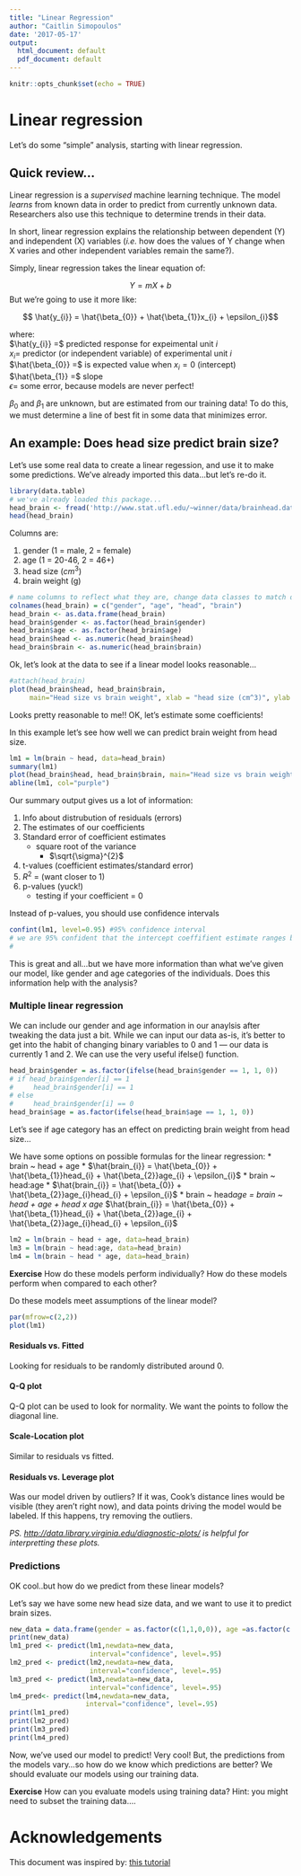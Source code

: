 ```yaml
---
title: "Linear Regression"
author: "Caitlin Simopoulos"
date: '2017-05-17'
output:
  html_document: default
  pdf_document: default
---
```


```r
knitr::opts_chunk$set(echo = TRUE)
```




# Linear regression
Let's do some "simple" analysis, starting with linear regression. 

## Quick review...
Linear regression is a *supervised* machine learning technique.
The model *learns* from known data in order to predict from currently unknown data.
Researchers also use this technique to determine trends in their data.

In short, linear regression explains the relationship between dependent (Y) and independent (X) variables (*i.e.* how does the values of Y change when X varies and other independent variables remain the same?).

Simply, linear regression takes the linear equation of:

$$ Y = mX + b $$
But we're going to use it more like:

$$ \hat{y_{i}} = \hat{\beta_{0}} + \hat{\beta_{1}}x_{i} + \epsilon_{i}$$

where:  
$\hat{y_{i}} =$ predicted response for expeimental unit $i$  
$x_{i} =$ predictor (or independent variable) of experimental unit $i$  
$\hat{\beta_{0}} =$ is expected value when $x_{i} = 0$ (intercept)  
$\hat{\beta_{1}} =$ slope  
$\epsilon =$ some error, because models are never perfect!  

$\beta_{0}$ and $\beta_{1}$ are unknown, but are estimated from our training data! To do this, we must determine a line of best fit in some data that minimizes error.

## An example: Does head size predict brain size?

Let's use some real data to create a linear regession, and use it to make some predictions.
We've already imported this data...but let's re-do it.

```r
library(data.table) 
# we've already loaded this package...
head_brain <- fread('http://www.stat.ufl.edu/~winner/data/brainhead.dat')
head(head_brain)
```
Columns are:

1. gender (1 = male, 2 = female)
2. age (1 = 20-46, 2 = 46+)
3. head size ($cm^{3}$)
4. brain weight (g)

```r
# name columns to reflect what they are, change data classes to match data 
colnames(head_brain) = c("gender", "age", "head", "brain")
head_brain <- as.data.frame(head_brain)
head_brain$gender <- as.factor(head_brain$gender)
head_brain$age <- as.factor(head_brain$age)
head_brain$head <- as.numeric(head_brain$head)
head_brain$brain <- as.numeric(head_brain$brain)
```

Ok, let's look at the data to see if a linear model looks reasonable...

```r
#attach(head_brain)
plot(head_brain$head, head_brain$brain, 
     main="Head size vs brain weight", xlab = "head size (cm^3)", ylab = "brain weight")

```

Looks pretty reasonable to me!! OK, let's estimate some coefficients!

In this example let's see how well we can predict brain weight from head size.
```r
lm1 = lm(brain ~ head, data=head_brain)
summary(lm1)
plot(head_brain$head, head_brain$brain, main="Head size vs brain weight", xlab = "head size (cm^3)", ylab = "brain weight")
abline(lm1, col="purple")
```

Our summary output gives us a lot of information:

1. Info about distrubution of residuals (errors)
2. The estimates of our coefficients
3. Standard error of coefficient estimates
    - square root of the variance 
      - $\sqrt{\sigma}^{2}$
3. t-values (coefficient estimates/standard error)
3. $R^{2}$ = (want closer to 1)
4. p-values (yuck!)
    - testing if your coefficient = 0

Instead of p-values, you should use confidence intervals

```r
confint(lm1, level=0.95) #95% confidence interval
# we are 95% confident that the intercept coeffifient estimate ranges between 232.7 and 418.4
# 
```

This is great and all...but we have more information than what we've given our model, like gender and age categories of the individuals. 
Does this information help with the analysis?

### Multiple linear regression

We can include our gender and age information in our anaylsis after tweaking the data just a bit.
While we can input our data as-is, it's better to get into the habit of changing binary variables to 0 and 1 --- our data is currently 1 and 2.
We can use the very useful ifelse() function.

```r
head_brain$gender = as.factor(ifelse(head_brain$gender == 1, 1, 0))
# if head_brain$gender[i] == 1
#     head_brain$gender[i] == 1
# else
#     head_brain$gender[i] == 0
head_brain$age = as.factor(ifelse(head_brain$age == 1, 1, 0))
```

Let's see if age category has an effect on predicting brain weight from head size...

We have some options on possible formulas for the linear regression:
* brain ~ head + age
    * $\hat{brain_{i}} = \hat{\beta_{0}} + \hat{\beta_{1}}head_{i} + \hat{\beta_{2}}age_{i} + \epsilon_{i}$
* brain ~ head:age 
    * $\hat{brain_{i}} = \hat{\beta_{0}} + \hat{\beta_{2}}age_{i}head_{i} + \epsilon_{i}$
* brain ~ head*age = brain ~ head + age + head x age
    * $\hat{brain_{i}} = \hat{\beta_{0}} + \hat{\beta_{1}}head_{i} + \hat{\beta_{2}}age_{i} + \hat{\beta_{2}}age_{i}head_{i} + \epsilon_{i}$
```r
lm2 = lm(brain ~ head + age, data=head_brain)
lm3 = lm(brain ~ head:age, data=head_brain)
lm4 = lm(brain ~ head * age, data=head_brain)
```



**Exercise** 
How do these models perform individually? 
How do these models perform when compared to each other?


Do these models meet assumptions of the linear model?
```r
par(mfrow=c(2,2)) 
plot(lm1)
```

#### Residuals vs. Fitted

Looking for residuals to be randomly distributed around 0.

#### Q-Q plot

Q-Q plot can be used to look for normality. We want the points to follow the diagonal line.

#### Scale-Location plot

Similar to residuals vs fitted.

#### Residuals vs. Leverage plot

Was our model driven by outliers? If it was, Cook's distance lines would be visible (they aren't right now), and data points driving the model would be labeled. If this happens, try removing the outliers. 

*PS. [http://data.library.virginia.edu/diagnostic-plots/](this website) is helpful for interpretting these plots.*

### Predictions

OK cool..but how do we predict from these linear models?

Let's say we have some new head size data, and we want to use it to predict brain sizes.

```r

new_data = data.frame(gender = as.factor(c(1,1,0,0)), age =as.factor(c(0,1,0,1)), head = c(2265, 999, 2775, 9275))
print(new_data)
lm1_pred <- predict(lm1,newdata=new_data,
                    interval="confidence", level=.95)
lm2_pred <- predict(lm2,newdata=new_data,
                    interval="confidence", level=.95)
lm3_pred <- predict(lm3,newdata=new_data,
                    interval="confidence", level=.95)
lm4_pred<- predict(lm4,newdata=new_data,
                   interval="confidence", level=.95)
print(lm1_pred)
print(lm2_pred)
print(lm3_pred)
print(lm4_pred)
```
Now, we've used our model to predict! Very cool! But, the predictions from the models vary...so how do we know which predictions are better? We should evaluate our models using our training data.



**Exercise**
How can you evaluate models using training data?
Hint: you might need to subset the training data....

# Acknowledgements
This document was inspired by: [this tutorial](https://rstudio-pubs-static.s3.amazonaws.com/163576_2f7830d4ff104931bca800b4b5eb1ec0.html)